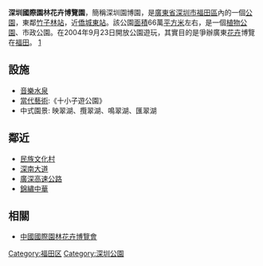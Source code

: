 '''深圳國際園林花卉博覽園'''，簡稱深圳園博園，是[[廣東省|廣東省]][[深圳市|深圳市]][[福田區|福田區]]內的一個[[公園|公園]]，東鄰[[竹子林站|竹子林站]]，近[[僑城東站|僑城東站]]。該公園[[面積|面積]]66萬[[平方米|平方米]]左右，是一個[[植物公園|植物公園]]、市政公園。在2004年9月23日開放公園遊玩，其實目的是爭辦廣東[[花卉|花卉]]博覽在[[福田|福田]]。 [https://web.archive.org/web/20090720054841/http://www.szyby.cn/Kultur.jsp]

==設施==
*[[音樂|音樂]][[水泉|水泉]]
*[[當代藝術|當代藝術]]:《十小子遊公園》
*中式園景: 映翠湖、攬翠湖、鳴翠湖、匯翠湖

==鄰近==
*[[民族文化村|民族文化村]]
*[[深南大道|深南大道]]
*[[廣深高速公路|廣深高速公路]]
*[[錦繡中華|錦繡中華]]

==相關==
*[[中國國際園林花卉博覽會|中國國際園林花卉博覽會]]
{{commonscat|Shenzhen International Garden and Flower Expo Park}}

{{中华人民共和国国家重点公园}}

[[Category:福田区|Category:福田区]]
[[Category:深圳公園|Category:深圳公園]]